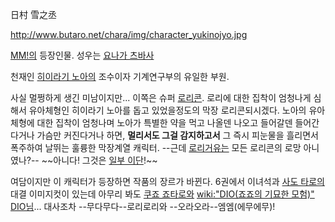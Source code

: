 日村 雪之丞

http://www.butaro.net/chara/img/character_yukinojyo.jpg

[[MM!]]의 등장인물. 성우는 [[요나가 츠바사]]

천재인 [[히이라기 노아]]의 조수이자 기계연구부의 유일한 부원.

사실 멀쩡하게 생긴 미남이지만... 이쪽은 슈퍼 [[로리콘]]. 로리에 대한 집착이 엄청나게 심해서 유아체형인 히이라기 노아를 돕고 있었을정도의 막장 로리콘되시겠다. 노아의 유아체형에 대한 집착이 엄청나며 노아가 특별한 약을 먹고 나올덴 나오고 들어갈덴 들어간다거나 가슴만 커진다거나 하면, '''멀리서도 그걸 감지하고서''' 그 즉시 피눈물을 흘리면서 폭주하여 날뛰는 훌륭한 막장계열 캐릭터. --근데 [[로리거유]]는 모든 로리콘의 로망 아니였나?-- ~~아니다! 그것은 [[일부 이단]]!~~

여담이지만 이 캐릭터가 등장하면 작품의 장르가 바뀐다. 6권에서 이녀석과 [[사도 타로]]의 대결 이미지컷이 있는데 아무리 봐도 [[쿠죠 죠타로]]와 [[wiki:"DIO(죠죠의 기묘한 모험)" DIO]]님... 대사조차 --무다무다--로리로리와 --오라오라--엠엠(에무에무)!
